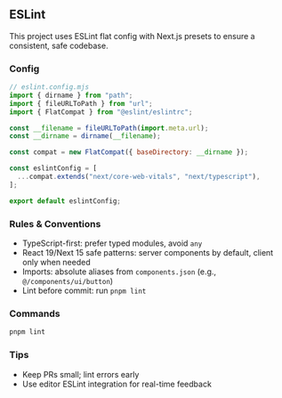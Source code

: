 ## ESLint

This project uses ESLint flat config with Next.js presets to ensure a consistent, safe codebase.

### Config

```js
// eslint.config.mjs
import { dirname } from "path";
import { fileURLToPath } from "url";
import { FlatCompat } from "@eslint/eslintrc";

const __filename = fileURLToPath(import.meta.url);
const __dirname = dirname(__filename);

const compat = new FlatCompat({ baseDirectory: __dirname });

const eslintConfig = [
  ...compat.extends("next/core-web-vitals", "next/typescript"),
];

export default eslintConfig;
```

### Rules & Conventions

- TypeScript-first: prefer typed modules, avoid `any`
- React 19/Next 15 safe patterns: server components by default, client only when needed
- Imports: absolute aliases from `components.json` (e.g., `@/components/ui/button`)
- Lint before commit: run `pnpm lint`

### Commands

```bash
pnpm lint
```

### Tips

- Keep PRs small; lint errors early
- Use editor ESLint integration for real-time feedback


